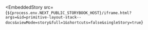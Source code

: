 
<EmbeddedStory
  src={`${process.env.NEXT_PUBLIC_STORYBOOK_HOST}/iframe.html?args=&id=primitive-layout-stack--docs&viewMode=story&full=1&shortcuts=false&singleStory=true`}
></EmbeddedStory>